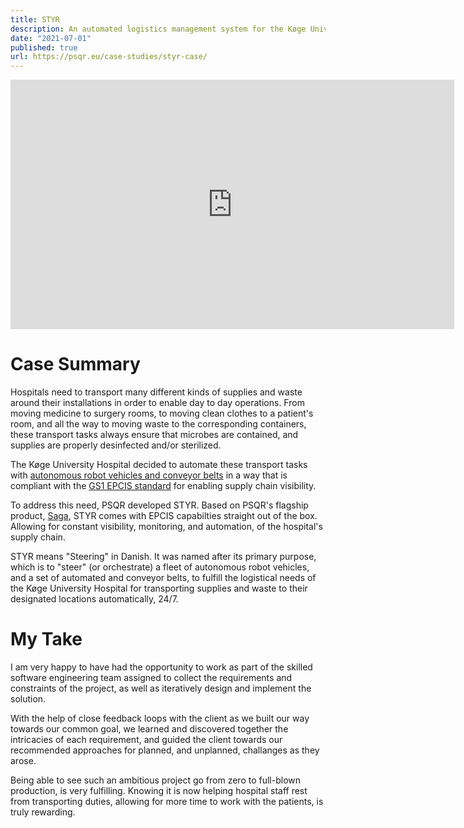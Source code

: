 ```yaml
---
title: STYR
description: An automated logistics management system for the Køge University Hospital in Denmark developed by PSQR
date: "2021-07-01"
published: true
url: https://psqr.eu/case-studies/styr-case/
---
```


<iframe src="https://www.linkedin.com/embed/feed/update/urn:li:ugcPost:7001167985188962304?compact=1" height="399" width="710" frameborder="0" allowfullscreen="" title="Embedded post"></iframe>

# Case Summary

Hospitals need to transport many different kinds of supplies and waste around
their installations in order to enable day to day operations. From moving medicine
to surgery rooms, to moving clean clothes to a patient's room, and all the way
to moving waste to the corresponding containers, these transport tasks always
ensure that microbes are contained, and supplies are properly desinfected
and/or sterilized.

The Køge University Hospital decided to automate these transport tasks with
[autonomous robot vehicles and conveyor belts](https://www.linkedin.com/posts/jarhlewis_selvk%C3%B8rende-robotter-n%C3%A6sten-klar-til-drift-activity-7002982837842812928-uLw1?utm_source=share&utm_medium=member_desktop) in a way that
is compliant with the [GS1 EPCIS standard](https://www.gs1.org/standards/epcis) for enabling supply chain visibility.

To address this need, PSQR developed STYR. Based on PSQR's flagship product, [Saga](https://psqr.eu/products/saga),
STYR comes with EPCIS capabilties straight out of the box. Allowing for constant visibility,
monitoring, and automation, of the hospital's supply chain.

STYR means "Steering" in Danish. It was named after its primary purpose, which is
to "steer" (or orchestrate) a fleet of autonomous robot vehicles, and a set of
automated and conveyor belts, to fulfill the logistical needs of the Køge University
Hospital for transporting supplies and waste to their designated locations
automatically, 24/7.

# My Take

I am very happy to have had the opportunity to work as part of the skilled software
engineering team assigned to collect the requirements and constraints of the project,
as well as iteratively design and implement the solution.

With the help of close feedback loops with the client as we built our way towards our common goal, we
learned and discovered together the intricacies of each requirement, and guided the client
towards our recommended approaches for planned, and unplanned, challanges as they arose.

Being able to see such an ambitious project go from zero to full-blown production, is very
fulfilling. Knowing it is now helping hospital staff rest from transporting duties, allowing
for more time to work with the patients, is truly rewarding.
